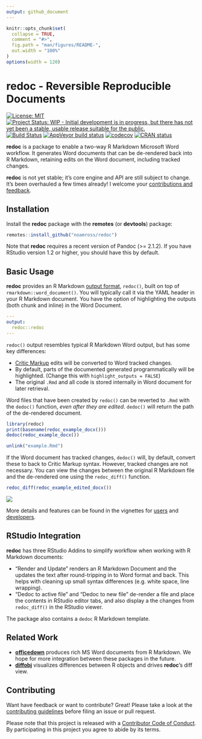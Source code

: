 ```yaml
---
output: github_document
---
```


<!-- README.md is generated from README.Rmd. Please edit that file -->

```r
knitr::opts_chunk$set(
  collapse = TRUE,
  comment = "#>",
  fig.path = "man/figures/README-",
  out.width = "100%"
)
options(width = 120)
```
# redoc - Reversible Reproducible Documents

<!-- badges: start -->
[![License: MIT](https://img.shields.io/badge/License-MIT-blue.svg){data-external="1"}](https://opensource.org/licenses/MIT)
[![Project Status: WIP - Initial development is in progress, but there has not yet been a stable, usable release suitable for the public.](http://www.repostatus.org/badges/latest/wip.svg){data-external="1"}](http://www.repostatus.org/#wip)
[![Build
Status](https://travis-ci.org/noamross/redoc.svg?branch=master)](https://travis-ci.org/noamross/redoc)
[![AppVeyor build status](https://ci.appveyor.com/api/projects/status/github/noamross/redoc?branch=master&svg=true){data-external="1"}](https://ci.appveyor.com/project/noamross/redoc)
[![codecov](https://codecov.io/gh/noamross/redoc/branch/master/graph/badge.svg){data-external="1"}](https://codecov.io/gh/noamross/redoc)
[![CRAN status](https://www.r-pkg.org/badges/version/redoc){data-external="1"}](https://cran.r-project.org/package=redoc)
<!-- badges: end -->

**redoc** is a package to enable a two-way R Markdown Microsoft
Word workflow.  It generates Word documents that can be de-rendered back into
R Markdown, retaining edits on the Word document, including tracked changes.

**redoc** is not yet stable; it's core engine and API are still subject to
change. It's been overhauled a few times already! I welcome your [contributions
and feedback](https://noamross.github.io/redoc/CONTRIBUTING.html).


## Installation

Install the **redoc** package with the **remotes** (or **devtools**) package:

```r
remotes::install_github("noamross/redoc")
```

Note that **redoc** requires a recent version of Pandoc (>= 2.1.2). If you
have RStudio version 1.2 or higher, you should have this by default.

## Basic Usage

**redoc** provides an R Markdown [output
format](https://bookdown.org/yihui/rmarkdown/output-formats.html), 
`redoc()`, built on top of `rmarkdown::word_document()`. You will
typically call it via the YAML header in your R Markdown document. You have the
option of highlighting the outputs (both chunk and inline) in the Word Document.

```yaml
---
output:
  redoc::redoc
---
```

`redoc()` output resembles typical R Markdown Word output, but has some key
differences:

-  [Critic Markup](http://criticmarkup.com/spec.php#thebasicsyntax) edits will be
converted to Word tracked changes.
-  By default, parts of the documented generated programmatically will be
highlighted. (Change this with `highlight_outputs = FALSE`)
-  The original `.Rmd` and all code is stored internally in Word document for
later retrieval.

Word files that have been created by `redoc()` can be reverted to
`.Rmd` with the `dedoc()` function, _even after they are edited_. `dedoc()`
will return the path of the de-rendered document.

```r
library(redoc)
print(basename(redoc_example_docx()))
dedoc(redoc_example_docx())
```

```r
unlink("example.Rmd")
```

If the Word document has tracked changes, `dedoc()` will, by default, convert
these to back to Critic Markup syntax.  However, tracked changes are not
necessary.  You can view the changes between the original R Markdown file and
the de-rendered one using the `redoc_diff()` function.

```r
redoc_diff(redoc_example_edited_docx())
```

![](man/figures/readme-diff.png)

More details and features can be found in the vignettes for
[users](https://noamross.github.io/redoc/articles/mixed-workflows-with-redoc.html)
and
[developers](https://noamross.github.io/redoc/articles/redoc-package-design.html).

## RStudio Integration

**redoc** has three RStudio Addins to simplify workflow when working with
R Markdown documents:

-   "Render and Update" renders an R Markdown Document and the updates the text
after round-tripping in to Word format and back.  This helps with cleaning
up small syntax differences (e.g. white space, line wrapping).
-   "Dedoc to active file" and "Dedoc to new file" de-render a file and place
the contents in RStudio editor tabs, and also display a the changes from
`redoc_diff()` in the RStudio viewer.

The package also contains a `dedoc` R Markdown template.

## Related Work

-  [**officedown**](https://github.com/davidgohel/officedown) produces rich
   MS Word documents from R Markdown. We hope for more integration between these
   packages in the future.
-  [**diffobj**](https://github.com/brodieG/diffobj) visualizes differences
   between R objects and drives **redoc**'s diff view.

## Contributing

Want have feedback or want to contribute? Great! Please take a look at the [contributing guidelines](https://github.com/noamross/redoc/blob/master/.github/CONTRIBUTING.md) before filing an issue or pull request. 

Please note that this project is released with a [Contributor Code of Conduct](https://github.com/noamross/redoc/blob/master/.github/CODE_OF_CONDUCT.md). By participating in this project you agree to abide by its terms.



